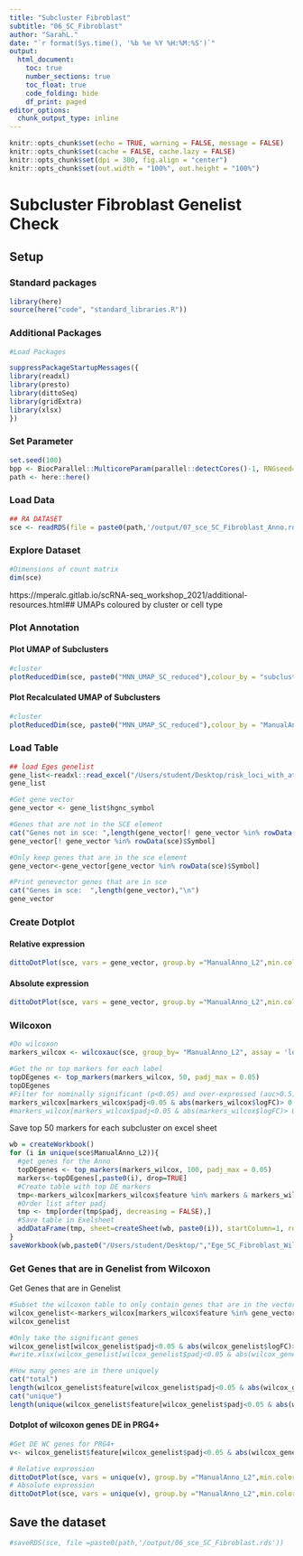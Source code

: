 ```yaml
---
title: "Subcluster Fibroblast"
subtitle: "06_SC_Fibroblast"
author: "SarahL."
date: "`r format(Sys.time(), '%b %e %Y %H:%M:%S')`"
output: 
  html_document:
    toc: true
    number_sections: true   
    toc_float: true
    code_folding: hide
    df_print: paged
editor_options:
  chunk_output_type: inline
---
```


```r
knitr::opts_chunk$set(echo = TRUE, warning = FALSE, message = FALSE)
knitr::opts_chunk$set(cache = FALSE, cache.lazy = FALSE)
knitr::opts_chunk$set(dpi = 300, fig.align = "center")
knitr::opts_chunk$set(out.width = "100%", out.height = "100%")
```


# Subcluster Fibroblast Genelist Check

## Setup

### Standard packages

```r
library(here)
source(here("code", "standard_libraries.R"))
```

### Additional Packages


```r
#Load Packages

suppressPackageStartupMessages({
library(readxl)
library(presto)
library(dittoSeq)
library(gridExtra)
library(xlsx)
})

```

### Set Parameter

```r
set.seed(100)
bpp <- BiocParallel::MulticoreParam(parallel::detectCores()-1, RNGseed=100)
path <- here::here()
```


### Load Data

```r
## RA DATASET
sce <- readRDS(file = paste0(path,'/output/07_sce_SC_Fibroblast_Anno.rds'))

```

### Explore Dataset

```r
#Dimensions of count matrix
dim(sce)
```

https://mperalc.gitlab.io/scRNA-seq_workshop_2021/additional-resources.html## UMAPs coloured by cluster or cell type

### Plot Annotation {.tabset}

#### Plot UMAP of Subclusters 

```r
#cluster
plotReducedDim(sce, paste0("MNN_UMAP_SC_reduced"),colour_by = "subcluster", text_by="subcluster") +labs(title=paste0("SubCluster"),subtitle="Colored by clustering")
```

#### Plot Recalculated UMAP of Subclusters 

```r
#cluster
plotReducedDim(sce, paste0("MNN_UMAP_SC_reduced"),colour_by = "ManualAnno_L2", text_by="ManualAnno_L2") +labs(title="SubCluster ",subtitle="Colored by clustering")
```



### Load Table

```r
## load Eges genelist
gene_list<-readxl::read_excel("/Users/student/Desktop/risk_loci_with_attributes_stimulation_and_expression.xlsx")
gene_list
```


```r
#Get gene vector
gene_vector <- gene_list$hgnc_symbol

#Genes that are not in the SCE element
cat("Genes not in sce: ",length(gene_vector[! gene_vector %in% rowData(sce)$Symbol]),"\n")
gene_vector[! gene_vector %in% rowData(sce)$Symbol]

#Only keep genes that are in the sce element
gene_vector<-gene_vector[gene_vector %in% rowData(sce)$Symbol]

#Print genevector genes that are in sce
cat("Genes in sce:  ",length(gene_vector),"\n")
gene_vector
```


### Create Dotplot

#### Relative expression
```r
dittoDotPlot(sce, vars = gene_vector, group.by ="ManualAnno_L2",min.color="lightgrey", max.color="blue",min.percent=0.1,ylab=NULL)
```

#### Absolute expression
```r
dittoDotPlot(sce, vars = gene_vector, group.by ="ManualAnno_L2",min.color="lightgrey", max.color="blue",min.percent=0.1,ylab=NULL,scale = FALSE)
```



### Wilcoxon
```r
#Do wilcoxon
markers_wilcox <- wilcoxauc(sce, group_by= "ManualAnno_L2", assay = 'logcounts')

#Get the nr top markers for each label
topDEgenes <- top_markers(markers_wilcox, 50, padj_max = 0.05)
topDEgenes
#Filter for nominally significant (p<0.05) and over-expressed (auc>0.5)
markers_wilcox[markers_wilcox$padj<0.05 & abs(markers_wilcox$logFC)> 0.1,, drop=F]
#markers_wilcox[markers_wilcox$padj<0.05 & abs(markers_wilcox$logFC)> 0.1 & abs(markers_wilcox$auc)> 0.5,, drop=F]

```

Save top 50 markers for each subcluster on excel sheet
```r
wb = createWorkbook()
for (i in unique(sce$ManualAnno_L2)){
  #get genes for the Anno
  topDEgenes <- top_markers(markers_wilcox, 100, padj_max = 0.05)
  markers<-topDEgenes[,paste0(i), drop=TRUE]
  #Create table with top DE markers
  tmp<-markers_wilcox[markers_wilcox$feature %in% markers & markers_wilcox$group == i,]
  #Order list after padj
  tmp <- tmp[order(tmp$padj, decreasing = FALSE),]
  #Save table in Exelsheet
  addDataFrame(tmp, sheet=createSheet(wb, paste0(i)), startColumn=1, row.names=FALSE, col.names = TRUE)
}
saveWorkbook(wb,paste0("/Users/student/Desktop/","Ege_SC_Fibroblast_Wilcoxon.xlsx")) 


```


### Get Genes that are in Genelist from Wilcoxon

Get Genes that are in Genelist
```r
#Subset the wilcoxon table to only contain genes that are in the vector
wilcox_genelist<-markers_wilcox[markers_wilcox$feature %in% gene_vector,]
wilcox_genelist

#Only take the significant genes
wilcox_genelist[wilcox_genelist$padj<0.05 & abs(wilcox_genelist$logFC)> 0.1 ,, drop=F]#& abs(wilcox_genelist$auc)> 0.5
#write.xlsx(wilcox_genelist[wilcox_genelist$padj<0.05 & abs(wilcox_genelist$logFC)> 0.1 ,, drop=F], 'Ege_SC_Fibroblast_Wilcoxon.xlsx')

#How many genes are in there uniquely
cat("total")
length(wilcox_genelist$feature[wilcox_genelist$padj<0.05 & abs(wilcox_genelist$logFC)> 0.1 & abs(wilcox_genelist$auc)> 0.5, drop=F])
cat("unique")
length(unique(wilcox_genelist$feature[wilcox_genelist$padj<0.05 & abs(wilcox_genelist$logFC)> 0.1 & abs(wilcox_genelist$auc)> 0.5, drop=F]))
```

#### Dotplot of wilcoxon genes DE in PRG4+
```r
#Get DE WC genes for PRG4+
v<- wilcox_genelist$feature[wilcox_genelist$padj<0.05 & abs(wilcox_genelist$logFC)> 0.1  & wilcox_genelist$group=="PRG4+", drop=F]#& abs(wilcox_genelist$auc)> 0.5

# Relative expression
dittoDotPlot(sce, vars = unique(v), group.by ="ManualAnno_L2",min.color="lightgrey", max.color="blue",min.percent=0.1,ylab=NULL)
# Absolute expression
dittoDotPlot(sce, vars = unique(v), group.by ="ManualAnno_L2",min.color="lightgrey", max.color="blue",min.percent=0.1,ylab=NULL,scale = FALSE)
```


## Save the dataset

```r
#saveRDS(sce, file =paste0(path,'/output/06_sce_SC_Fibroblast.rds'))
```
